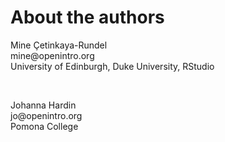 # About the authors {-}

Mine Çetinkaya-Rundel <br>
mine@openintro.org <br>
University of Edinburgh, Duke University, RStudio <br>

<br>

Johanna Hardin <br>
jo@openintro.org <br>
Pomona College <br>

